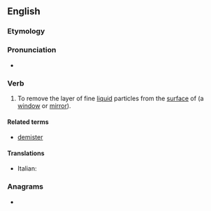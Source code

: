 ==English==

===Etymology===
{{prefix|en|de|mist}}

===Pronunciation===
* {{a|UK}} {{IPA|en|/diːˈmɪst/}}

===Verb===
{{en-verb}}

# {{lb|en|transitive}} To remove the layer of fine [[liquid]] particles from the [[surface]] of (a [[window]] or [[mirror]]).

====Related terms====
* [[demister]]

====Translations====
{{trans-top|remove liquid}}
* Italian: {{t+|it|disappannare}}
{{trans-mid}}
{{trans-bottom}}

===Anagrams===
* {{anagrams|en|a=deimst|MiSTed|demits|midest|midset|misted|smited}}